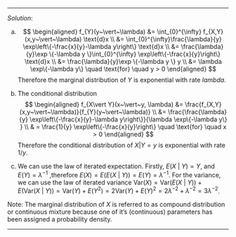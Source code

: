 
***
*Solution*: 

(a) $$
\begin{aligned}
f_{Y}(y~\vert~\lambda) &= \int_{0}^{\infty} f_{X,Y}(x,y~\vert~\lambda) \text{d}x \\
&= \int_{0}^{\infty}\frac{\lambda}{y} \exp\left\{-\frac{x}{y}-\lambda y\right\} \text{d}x \\
&= \frac{\lambda}{y}\exp \{-\lambda y \}\int_{0}^{\infty} \exp\left\{-\frac{x}{y}\right\} \text{d}x \\
&= \frac{\lambda}{y}\exp \{-\lambda y \} y \\
&= \lambda \exp\{-\lambda y\} \quad \text{for} \quad y > 0 
\end{aligned}
$$
Therefore the marginal distribution of $Y$ is exponential with rate $lambda$.

(b) The conditional distribution
 $$
\begin{aligned}
f_{X\vert Y}(x~\vert~y, \lambda) &= \frac{f_{X,Y}(x,y~\vert~\lambda)}{f_{Y}(y~\vert~\lambda)} \\
&= \frac{\frac{\lambda}{y} \exp\left\{-\frac{x}{y}-\lambda y\right\}}{\lambda \exp\{-\lambda y\} } \\
& = \frac{1}{y} \exp\left\{-\frac{x}{y}\right\} \quad \text{for} \quad x > 0 
\end{aligned}
$$
Therefore the conditional distribution of $X\vert Y =y$ is exponential with rate $1/y$.

(c) We can use the law of iterated expectation. Firstly, $E(X~\vert~Y) = Y$, and $E(Y) = \lambda^{-1}$ ,therefore $E(X) = E(E(X~\vert~Y)) = E(Y) = \lambda^{-1}$. For the variance, we can use the law of iterated variance $\text{Var}(X) = \text{Var}(E(X~\vert~Y)) + E(\text{Var}(X~\vert~Y)) = \text{Var}(Y) + E(Y^2) = 2\text{Var}(Y) + E(Y)^2 = 2\lambda^{-2} + \lambda^{-2} = 3\lambda^{-2}$.

Note: The marginal distribution of $X$ is referred to as compound distribution or continuous mixture because one of it's (continuous) parameters has been assigned a probability density.

***